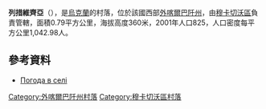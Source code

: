 {{coord|48|28|12|N|22|53|0|E|scale:100000|display=title}}

'''列措維齊亞'''（{{lang-uk|Лецовиця}}），是[[烏克蘭|烏克蘭]]的村落，位於該國西部[[外喀爾巴阡州|外喀爾巴阡州]]，由[[穆卡切沃區|穆卡切沃區]]負責管轄，面積0.79平方公里，海拔高度360米，2001年人口825，人口密度每平方公里1,042.98人。

==參考資料==
*[http://weather.in.ua/ua/zakarpatskaja/13283 Погода в селі] {{Wayback|url=http://weather.in.ua/ua/zakarpatskaja/13283 |date=20161109030813 }}

{{DEFAULTSORT:Лецовиця}}

[[Category:外喀爾巴阡州村落|Category:外喀爾巴阡州村落]]
[[Category:穆卡切沃區村落|Category:穆卡切沃區村落]]


{{Zakarpattia-geo-stub}}